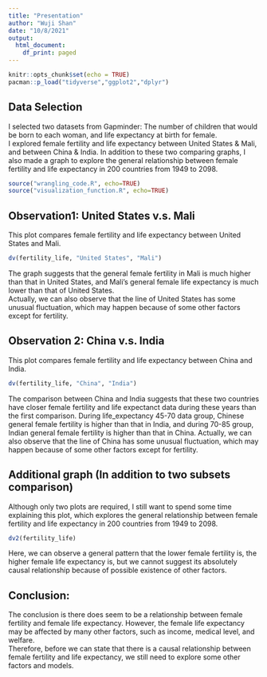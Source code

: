```yaml
---
title: "Presentation"
author: "Wuji Shan"
date: "10/8/2021"
output:
  html_document:
    df_print: paged
---
```


```r
knitr::opts_chunk$set(echo = TRUE)
pacman::p_load("tidyverse","ggplot2","dplyr")
```

## Data Selection

I selected two datasets from Gapminder: The number of children that would be born to each woman, and life expectancy at birth for female.  
I explored female fertility and life expectancy between United States & Mali, and between China & India. In addition to these two comparing graphs, I also made a graph to explore the general relationship between female fertility and life expectancy in 200 countries from 1949 to 2098.

```r
source("wrangling_code.R", echo=TRUE)
source("visualization_function.R", echo=TRUE)
```

## Observation1: United States v.s. Mali

This plot compares female fertility and life expectancy between United States and Mali.
```r
dv(fertility_life, "United States", "Mali")
```

The graph suggests that the general female fertility in Mali is much higher than that in United States, and Mali's general female life expectancy is much lower than that of United States.  
Actually, we can also observe that the line of United States has some unusual fluctuation, which may happen because of some other factors except for fertility.

## Observation 2: China v.s. India

This plot compares female fertility and life expectancy between China and India.
```r
dv(fertility_life, "China", "India")
```

The comparison between China and India suggests that these two countries have closer female fertility and life expectanct data during these years than the first comparison. During life_expectancy 45-70 data group, Chinese general female fertility is higher than that in India, and during 70-85 group, Indian general female fertility is higher than that in China.
Actually, we can also observe that the line of China has some unusual fluctuation, which may happen because of some other factors except for fertility.


## Additional graph (In addition to two subsets comparison)

Although only two plots are required, I still want to spend some time explaining this plot, which explores the general relationship between female fertility and life expectancy in 200 countries from 1949 to 2098.
```r
dv2(fertility_life)
```

Here, we can observe a general pattern that the lower female fertility is, the higher female life expectancy is, but we cannot suggest its absolutely causal relationship because of possible existence of other factors.


## Conclusion: 

The conclusion is there does seem to be a relationship between female fertility and female life expectancy.
However, the female life expectancy may be affected by many other factors, such as income, medical level, and welfare.  
Therefore, before we can state that there is a causal relationship between female fertility and life expectancy, we still need to explore some other factors and models.